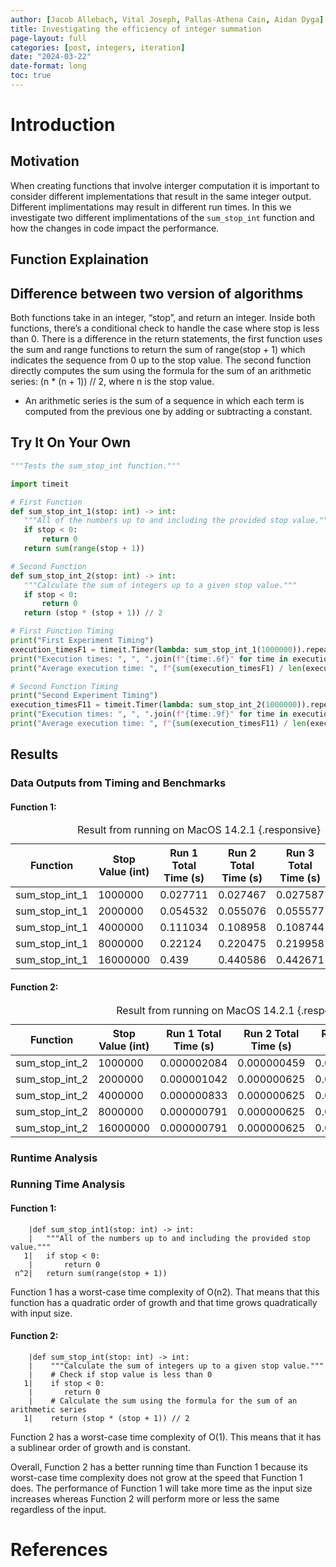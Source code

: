 ```yaml
---
author: [Jacob Allebach, Vital Joseph, Pallas-Athena Cain, Aidan Dyga]
title: Investigating the efficiency of integer summation
page-layout: full
categories: [post, integers, iteration]
date: "2024-03-22"
date-format: long
toc: true
---
```


# Introduction

## Motivation

When creating functions that involve interger computation it is important to consider different implementations that result in the same integer output. Different implimentations may result in different run times. In this we investigate two different implimentations of the `sum_stop_int` function and how the changes in code impact the performance.

## Function Explaination

## Difference between two version of algorithms

Both functions take in an integer, "stop", and return an integer. Inside both functions, there's a conditional check to handle the case where stop is less than 0. There is a difference in the return statements, the first function uses the sum and range functions to return the sum of range(stop + 1) which indicates the sequence from 0 up to the stop value. The second function directly computes the sum using the formula for the sum of an arithmetic series: (n * (n + 1)) // 2, where n is the stop value. 

* An arithmetic series is the sum of a sequence in which each term is computed from the previous one by adding or subtracting a constant.

## Try It On Your Own

```python
"""Tests the sum_stop_int function."""

import timeit

# First Function
def sum_stop_int_1(stop: int) -> int:
   """All of the numbers up to and including the provided stop value."""
   if stop < 0:
       return 0
   return sum(range(stop + 1))

# Second Function
def sum_stop_int_2(stop: int) -> int:
   """Calculate the sum of integers up to a given stop value."""
   if stop < 0:
       return 0
   return (stop * (stop + 1)) // 2

# First Function Timing
print("First Experiment Timing")
execution_timesF1 = timeit.Timer(lambda: sum_stop_int_1(1000000)).repeat(repeat=3, number=3)
print("Execution times: ", ", ".join(f"{time:.6f}" for time in execution_timesF1))
print("Average execution time: ", f"{sum(execution_timesF1) / len(execution_timesF1):.6f}")

# Second Function Timing
print("Second Experiment Timing")
execution_timesF11 = timeit.Timer(lambda: sum_stop_int_2(1000000)).repeat(repeat=3, number=3)
print("Execution times: ", ", ".join(f"{time:.9f}" for time in execution_timesF11))
print("Average execution time: ", f"{sum(execution_timesF11) / len(execution_timesF11):.9f}")
```

## Results

### Data Outputs from Timing and Benchmarks

#### Function 1:
| Function       | Stop Value (int) | Run 1 Total Time (s) | Run 2 Total Time (s) | Run 3 Total Time (s) | Average Time (s) |
| -------------- | ---------------- | -------------------- | -------------------- | -------------------- | ---------------- |
| sum_stop_int_1 | 1000000          | 0.027711             | 0.027467             | 0.027587             | 0.027588         |
| sum_stop_int_1 | 2000000          | 0.054532             | 0.055076             | 0.055577             | 0.055062         |
| sum_stop_int_1 | 4000000          | 0.111034             | 0.108958             | 0.108744             | 0.109579         |
| sum_stop_int_1 | 8000000          | 0.22124              | 0.220475             | 0.219958             | 0.220558         |
| sum_stop_int_1 | 16000000         | 0.439                | 0.440586             | 0.442671             | 0.440752         |

: Result from running on MacOS 14.2.1 {.responsive}

#### Function 2:
| Function       | Stop Value (int) | Run 1 Total Time (s) | Run 2 Total Time (s) | Run 3 Total Time (s) | Average Time (s) |
| -------------- | ---------------- | -------------------- | -------------------- | -------------------- | ---------------- |
| sum_stop_int_2 | 1000000          | 0.000002084          | 0.000000459          | 0.000000458          | 0.000001         |
| sum_stop_int_2 | 2000000          | 0.000001042          | 0.000000625          | 0.000000708          | 0.000000792      |
| sum_stop_int_2 | 4000000          | 0.000000833          | 0.000000625          | 0.000000625          | 0.000000694      |
| sum_stop_int_2 | 8000000          | 0.000000791          | 0.000000625          | 0.000000625          | 0.00000068       |
| sum_stop_int_2 | 16000000         | 0.000000791          | 0.000000625          | 0.000000583          | 0.000000666      |

: Result from running on MacOS 14.2.1 {.responsive}

### Runtime Analysis

### Running Time Analysis 

#### Function 1:

```
    |def sum_stop_int1(stop: int) -> int:
    |   """All of the numbers up to and including the provided stop value."""
   1|   if stop < 0:
    |       return 0
 n^2|   return sum(range(stop + 1))
```

Function 1 has a worst-case time complexity of O(n2). That means that this function has a quadratic order of growth and that time grows quadratically with input size.

#### Function 2:

```
    |def sum_stop_int(stop: int) -> int:
    |    """Calculate the sum of integers up to a given stop value."""
    |    # Check if stop value is less than 0
   1|    if stop < 0:
    |       return 0
    |    # Calculate the sum using the formula for the sum of an arithmetic series
   1|    return (stop * (stop + 1)) // 2
```

Function 2 has a worst-case time complexity of O(1). This means that it has a sublinear order of growth and is constant. 

Overall, Function 2 has a better running time than Function 1 because its worst-case time complexity does not grow at the speed that Function 1 does. The performance of Function 1 will take more time as the input size increases whereas Function 2 will perform more or less the same regardless of the input.

# References
